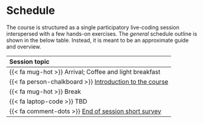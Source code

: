 # Schedule {#sec-schedule}

The course is structured as a single participatory live-coding
session interspersed with a few hands-on exercises. The
*general* schedule outline is shown in the below table.
Instead, it is meant to be an approximate
guide and overview.

| Session topic |
|:---|
| {{< fa mug-hot >}} Arrival; Coffee and light breakfast |
| {{< fa person-chalkboard >}} [Introduction to the course](/sessions/introduction.qmd) |
| {{< fa mug-hot >}} Break |
| {{< fa laptop-code >}} TBD |
| {{< fa comment-dots >}} [End of session short survey]() |

